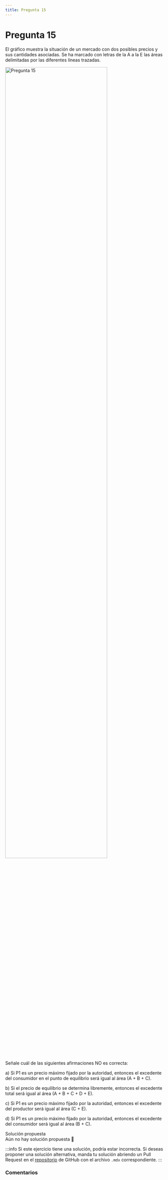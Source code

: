 ```yaml
---
title: Pregunta 15
---
```



# Pregunta 15

<div className="exercise">

El gráfico muestra la situación de un mercado con dos posibles precios y sus cantidades
asociadas. Se ha marcado con letras de la A a la E las áreas delimitadas por las diferentes
líneas trazadas.

<Image
  src="engineering/economics/exercises/2017-1/p15/image.png"
  alt="Pregunta 15"
  width="80%"
/>

Señale cuál de las siguientes afirmaciones NO es correcta:

a) Si P1 es un precio máximo fijado por la autoridad, entonces el excedente del consumidor en el punto de equilibrio será igual al área (A + B + C).

b) Si el precio de equilibrio se determina libremente, entonces el excedente total será igual al área (A + B + C + D + E).

c) Si P1 es un precio máximo fijado por la autoridad, entonces el excedente del productor será igual al área (C + E).

d) Si P1 es un precio máximo fijado por la autoridad, entonces el excedente del consumidor será igual al área (B + C).
</div>

<MDXDetails>
<summary>Solución propuesta</summary>

<div className="exercise">
Aún no hay solución propuesta 🥲
</div>

:::info
Si este ejercicio tiene una solución, podría estar incorrecta. Si deseas proponer una solución alternativa, manda tu solución abriendo
un Pull Request en el [repositorio](https://github.com/crow-rojas/apuntes-fundamentals/pulls) de GitHub con el archivo
`.mdx` correspondiente.
:::

</MDXDetails>

### Comentarios

<Disqus
  url="https://crow-rojas.github.io/apuntes-fundamentals/docs/engineering/economics/exercises/2017-1/p15"
  identifier="docs/engineering/economics/exercises/2017-1/p15"
  title="2017-1 Economia - Pregunta 15"
/>
